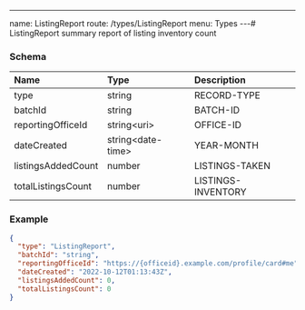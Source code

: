 ---
name: ListingReport
route: /types/ListingReport
menu: Types
---# ListingReport
summary report of listing inventory count


### Schema
| Name | Type | Description |
|:-----| :--- | :---------- |
| type | string | RECORD-TYPE  |
| batchId | string | BATCH-ID  |
| reportingOfficeId | string&lt;uri&gt;  | OFFICE-ID  |
| dateCreated | string&lt;date-time&gt;  | YEAR-MONTH  |
| listingsAddedCount | number | LISTINGS-TAKEN  |
| totalListingsCount | number | LISTINGS-INVENTORY  |

### Example
```json
{
  "type": "ListingReport",
  "batchId": "string",
  "reportingOfficeId": "https://{officeid}.example.com/profile/card#me",
  "dateCreated": "2022-10-12T01:13:43Z",
  "listingsAddedCount": 0,
  "totalListingsCount": 0
}
```
